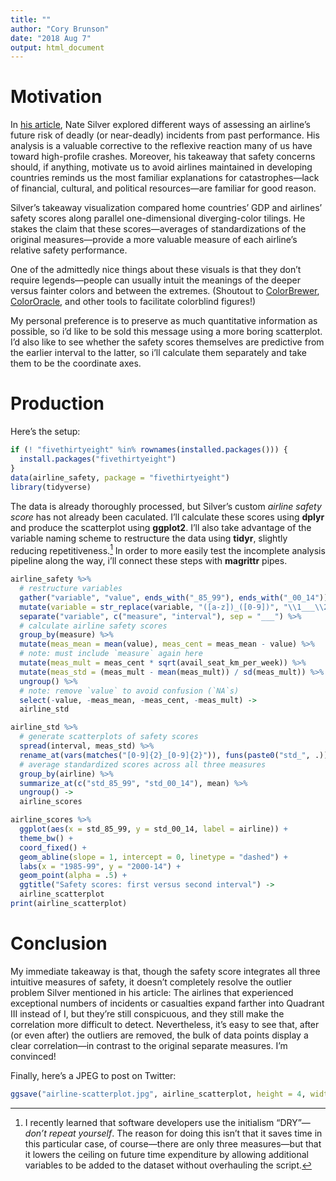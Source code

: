 ```yaml
---
title: ""
author: "Cory Brunson"
date: "2018 Aug 7"
output: html_document
---
```


# Motivation

In [his article](https://fivethirtyeight.com/features/should-travelers-avoid-flying-airlines-that-have-had-crashes-in-the-past/), Nate Silver explored different ways of assessing an airline's future risk of deadly (or near-deadly) incidents from past performance. His analysis is a valuable corrective to the reflexive reaction many of us have toward high-profile crashes. Moreover, his takeaway that safety concerns should, if anything, motivate us to avoid airlines maintained in developing countries reminds us the most familiar explanations for catastrophes---lack of financial, cultural, and political resources---are familiar for good reason.

Silver's takeaway visualization compared home countries' GDP and airlines' safety scores along parallel one-dimensional diverging-color tilings. He stakes the claim that these scores---averages of standardizations of the original measures---provide a more valuable measure of each airline's relative safety performance.

One of the admittedly nice things about these visuals is that they don't require legends---people can usually intuit the meanings of the deeper versus fainter colors and between the extremes. (Shoutout to [ColorBrewer](http://colorbrewer2.org/), [ColorOracle](http://www.colororacle.org/), and other tools to facilitate colorblind figures!)

My personal preference is to preserve as much quantitative information as possible, so i'd like to be sold this message using a more boring scatterplot.
I'd also like to see whether the safety scores themselves are predictive from the earlier interval to the latter, so i'll calculate them separately and take them to be the coordinate axes.

# Production

Here's the setup:

```r
if (! "fivethirtyeight" %in% rownames(installed.packages())) {
  install.packages("fivethirtyeight")
}
data(airline_safety, package = "fivethirtyeight")
library(tidyverse)
```

The data is already thoroughly processed, but Silver's custom _airline safety score_ has not already been caculated. I'll calculate these scores using **dplyr** and produce the scatterplot using **ggplot2**. I'll also take advantage of the variable naming scheme to restructure the data using **tidyr**, slightly reducing repetitiveness.[^dry] In order to more easily test the incomplete analysis pipeline along the way, i'll connect these steps with **magrittr** pipes.

[^dry]: I recently learned that software developers use the initialism "DRY"---_don't repeat yourself_. The reason for doing this isn't that it saves time in this particular case, of course---there are only three measures---but that it lowers the ceiling on future time expenditure by allowing additional variables to be added to the dataset without overhauling the script.

```r
airline_safety %>%
  # restructure variables
  gather("variable", "value", ends_with("_85_99"), ends_with("_00_14")) %>%
  mutate(variable = str_replace(variable, "([a-z])_([0-9])", "\\1___\\2")) %>%
  separate("variable", c("measure", "interval"), sep = "___") %>%
  # calculate airline safety scores
  group_by(measure) %>%
  mutate(meas_mean = mean(value), meas_cent = meas_mean - value) %>%
  # note: must include `measure` again here
  mutate(meas_mult = meas_cent * sqrt(avail_seat_km_per_week)) %>%
  mutate(meas_std = (meas_mult - mean(meas_mult)) / sd(meas_mult)) %>%
  ungroup() %>%
  # note: remove `value` to avoid confusion (`NA`s)
  select(-value, -meas_mean, -meas_cent, -meas_mult) ->
  airline_std
```

```r
airline_std %>%
  # generate scatterplots of safety scores
  spread(interval, meas_std) %>%
  rename_at(vars(matches("[0-9]{2}_[0-9]{2}")), funs(paste0("std_", .))) %>%
  # average standardized scores across all three measures
  group_by(airline) %>%
  summarize_at(c("std_85_99", "std_00_14"), mean) %>%
  ungroup() ->
  airline_scores
```

```r
airline_scores %>%
  ggplot(aes(x = std_85_99, y = std_00_14, label = airline)) +
  theme_bw() +
  coord_fixed() +
  geom_abline(slope = 1, intercept = 0, linetype = "dashed") +
  labs(x = "1985-99", y = "2000-14") +
  geom_point(alpha = .5) +
  ggtitle("Safety scores: first versus second interval") ->
  airline_scatterplot
print(airline_scatterplot)
```

# Conclusion

My immediate takeaway is that, though the safety score integrates all three intuitive measures of safety, it doesn't completely resolve the outlier problem Silver mentioned in his article: The airlines that experienced exceptional numbers of incidents or casualties expand farther into Quadrant III instead of I, but they're still conspicuous, and they still make the correlation more difficult to detect. Nevertheless, it's easy to see that, after (or even after) the outliers are removed, the bulk of data points display a clear correlation---in contrast to the original separate measures. I'm convinced!

Finally, here's a JPEG to post on Twitter:

```r
ggsave("airline-scatterplot.jpg", airline_scatterplot, height = 4, width = 7)
```
